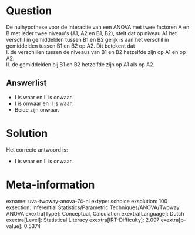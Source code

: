 Question
========

De nulhypothese voor de interactie van een ANOVA met twee factoren A en
B met ieder twee niveau\'s (A1, A2 en B1, B2), stelt dat op niveau A1
het verschil in gemiddelden tussen B1 en B2 gelijk is aan het verschil
in gemiddelden tussen B1 en B2 op A2. Dit betekent dat\
I. de verschillen tussen de niveaus van B1 en B2 hetzelfde zijn op A1 en
op A2.\
II. de gemiddelden bij B1 en B2 hetzelfde zijn op A1 als op A2.


Answerlist
----------

* I is waar en II is onwaar.
* I is onwaar en II is waar.
* Beide zijn onwaar.

Solution
========

Het correcte antwoord is: 

* I is waar en II is onwaar.

Meta-information
================
exname: uva-twoway-anova-74-nl
extype: schoice
exsolution: 100
exsection: Inferential Statistics/Parametric Techniques/ANOVA/Twoway ANOVA
exextra[Type]: Conceptual, Calculation
exextra[Language]: Dutch
exextra[Level]: Statistical Literacy
exextra[IRT-Difficulty]: 2.097
exextra[p-value]: 0.5374
